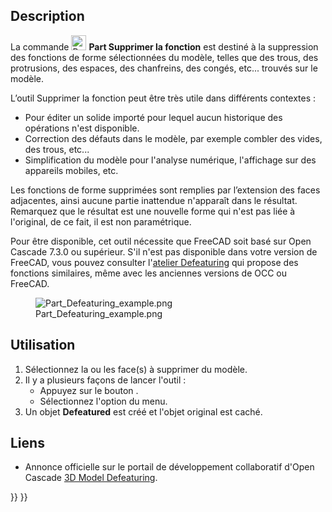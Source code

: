 <languages/>

<div class="mw-translate-fuzzy">
{{Docnav/fr
|[[Part_CheckGeometry/fr|Vérifier la géométrie]]
|
|[[Part_Workbench/fr|Atelier Part]]
|IconL=Part_CheckGeometry.svg
|IconR=Part_Import.svg
|IconC=Workbench_Part.svg
}}
</div>

{{GuiCommand/fr
|Name=Part Defeaturing
|Name/fr=Part Supprimer la fonction
|MenuLocation=Part → Supprimer la fonction
|Workbenches=[[Part_Workbench/fr|Part]]
|Version=0.18
|SeeAlso=[[Defeaturing_Workbench/fr|Atelier Defeaturing]], [[Macro_Parametric_Defeaturing/fr|Macro Parametric Defeaturing]]
}}

==Description==

La commande [[Image:Part_Defeaturing.svg|24px]] '''Part Supprimer la fonction''' est destiné à la suppression des fonctions de forme sélectionnées du modèle, telles que des trous, des protrusions, des espaces, des chanfreins, des congés, etc... trouvés sur le modèle.

L’outil Supprimer la fonction peut être très utile dans différents contextes :

* Pour éditer un solide importé pour lequel aucun historique des opérations n'est disponible.
* Correction des défauts dans le modèle, par exemple combler des vides, des trous, etc...
* Simplification du modèle pour l'analyse numérique, l'affichage sur des appareils mobiles, etc.

Les fonctions de forme supprimées sont remplies par l’extension des faces adjacentes, ainsi aucune partie inattendue n'apparaît dans le résultat. Remarquez que le résultat est une nouvelle forme qui n'est pas liée à l'original, de ce fait, il est non paramétrique.

Pour être disponible, cet outil nécessite que FreeCAD soit basé sur Open Cascade 7.3.0 ou supérieur. S'il n'est pas disponible dans votre version de FreeCAD, vous pouvez consulter l'[[Defeaturing_Workbench/fr|atelier Defeaturing]] qui propose des fonctions similaires, même avec les anciennes versions de OCC ou FreeCAD.

[[File:Part Defeaturing example.png]]

<span id="Usage"></span>
==Utilisation==

# Sélectionnez la ou les face(s) à supprimer du modèle.
# Il y a plusieurs façons de lancer l'outil :
#* Appuyez sur le bouton {{Button|[[Image:Part_Defeaturing.svg|16px]] [[Part_Defeaturing/fr|Supprimer la fonction]]}}.
#* Sélectionnez l'option {{MenuCommand|Part → [[Image:Part_Defeaturing.svg|16px]] Défaitisation}} du menu.
# Un objet '''Defeatured''' est créé et l'objet original est caché.

<span id="Links"></span>
==Liens==

* Annonce officielle sur le portail de développement collaboratif d'Open Cascade  [https://dev.opencascade.org/index.php?q=node/1211 3D Model Defeaturing].


<div class="mw-translate-fuzzy">
{{Docnav/fr
|[[Part_CheckGeometry/fr|Vérifier la géométrie]]
|
|[[Part_Workbench/fr|Atelier Part]]
|IconL=Part_CheckGeometry.svg
|IconR=Part_Import.svg
|IconC=Workbench_Part.svg
}}
</div>

{{Part_Tools_navi{{#translation:}}}}
{{Userdocnavi{{#translation:}}}}